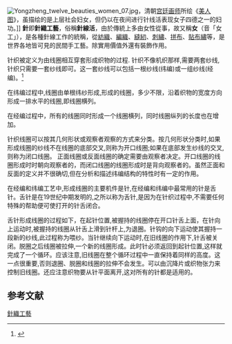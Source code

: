 {{off-topic|time=2021-08-26T11:23:23+00:00}}
{{How-to|time=2021-08-26T11:23:23+00:00}}
[[File:Yongzheng_twelve_beauties_women_07.jpg|thumb]]，清朝[[宫廷画师|宫廷画师]]所绘《[[雍正十二美人图|美人图]]》，虽描绘的是上层社会妇女，但仍以在夜间进行针线活表现女子四德之一的妇功。]]
'''針{{Ruby|黹|-{|zh-cn:{{Lang|zh-Latn-pinyin|zhǐ}}; zh-hant:{{Lang|zh-Latn-pinyin|zhǐ}}; zh-tw:{{Lang|zh-Bopo|ㄓˇ}}; zh-hk:{{Lang|yue-Latn-jyutping|zi<sup>2</sup>}}; zh-mo:{{Lang|yue-Latn-jyutping|zi<sup>2</sup>}};}-}}'''即'''針織工藝'''，俗稱'''針線活'''，由於傳統上多由女性從事，故又稱'''女{{Ruby|紅|-{|zh-cn:{{Lang|zh-Latn-pinyin|gōng}}; zh-hant:{{Lang|zh-Latn-pinyin|gōng}}; zh-tw:{{Lang|zh-Bopo|ㄍㄨㄥ}}; zh-hk:{{Lang|yue-Latn-jyutping|gung<sup>1</sup>}}; zh-mo:{{Lang|yue-Latn-jyutping|gung<sup>1</sup>}};}-}}'''（音「女工」），是各種針線工作的統稱，從[[紡織|紡織]]、[[編織|編織]]、[[縫紉|縫紉]]、[[刺繡|刺繡]]、[[拼布|拼布]]、[[貼布繡|貼布繡]]等，是世界各地皆可見的民間手工藝。除實用價值外還有裝飾作用。

针织被定义为由线圈相互穿套形成织物的过程. 针织不像机织那样,需要两套纱线,针织只需要一套纱线即可。这一套纱线可以包括一根纱线(纬编)或一组纱线(经编)。<ref>{{cite web|title=Difference Between Weft Knitting & Warp Knitting|url=https://www.pandasilk.com/difference-between-weft-knitting-warp-knitting/|website=pandasilk.com|accessdate=1 March 2017|archive-date=2017-10-29|archive-url=https://web.archive.org/web/20171029050904/https://www.pandasilk.com/difference-between-weft-knitting-warp-knitting/|dead-url=no}}</ref>

在纬编过程中,线圈由单根纬纱形成,形成的线圈，多少不限，沿着织物的宽度方向形成一排水平的线圈,即线圈横列。

在经编过程中，所有的线圈同时形成一个线圈横列，同时线圈纵列的长度也在增加。

针织线圈可以按其几何形状或观察者观察的方式来分类。按几何形状分类时,如果形成线圈的纱线不在线圈的底部交叉,则称为开口线圈;如果在底部发生纱线的交叉,则称为闭口线圈。
正面线圈或反面线圈的确定需要由观察者决定。开口线圈的线圈形成时时朝向观察者的，而闭口线圈的线圈形成时是背向观察者的。虽然正面和反面的定义并不很确切,但在分析和描述纬编结构的特性时有一定的作用。

在经编和纬编工艺中,形成线圈的主要机件是针,在经编和纬编中最常用的针是舌针。舌针是在19世纪中期发明的,之所以称为舌针,是因为在针织过程中,不需要任何特殊的帮助便可使打开的针舌闭合。

舌针形成线圈的过程如下，在起针位置,被握持的线圈停在开口针舌上面，在针向上运动时,被握持的线圈从针舌上滑到针杆上,为退圈。针钩的向下运动使其握持一段新的纱线,此过程称为喂纱。当针继续向下运动时,在旧线圈的作用下,针舌被关闭。脱圈之后线圈被拉伸,一个新的线圈形成。此时针必须返回到起针位置,这样就完成了一个循环。应该注意,旧线圈在整个循环过程中一直保持着同样的高度。这一点很重要,否则退圈、脱圈和线圈的拉伸不会发生。可以由沉降片或织物张力来控制旧线圈。还应注意织物要从针平面离开,这对所有的针都是适用的。

== 参考文献 ==
{{Reflist}}

{{normdaten}}
[[Category:針織工藝|]]